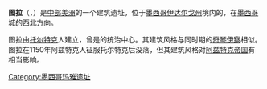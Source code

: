 {{unreferenced|time=2015-12-26T01:57:57+00:00}}
{{coord|20|3|50.96|N|99|20|26.89|W|region:MX|display=title}}
{{Infobox Pre-Columbian site
|name =图拉
|image = TulaSite81.JPG
|image size = 300px
|alt = 
|caption = 
|pushpin_map =Mexico
|map=
|latd =20 | latm = 3| lats =50.96| latNS = N
|longd=99| longm= 20| longs =26.89| longEW = W
|map_caption = 在墨西哥的位置
|mapsize = 300
|country = {{flag|Mexico}}
|region=[[伊達爾戈州|伊達爾戈州]]
|municipality=Tula de Allende
|other_names=
|nearest_town = 
|culture = 
|first_occupied = 
|period = Late Preclassic to Late Classic
|conquered_by=
|abandoned = 
|responsible_body = 
|restored_by = 
|date_restored =
|dates_excavated = 
|archaeological_bodies=
|notable_archaeologists = 
|architectural_styles=
|number_of_temples=
|number_of_monuments=
|inscriptions=
}}
'''图拉'''（{{lang-nah|Tollan Xicohcotitlan}}，{{lang-es|Tula Xicocotitlan}}）是[[中部美洲|中部美洲]]的一个建筑遗址，位于[[墨西哥|墨西哥]][[伊达尔戈州|伊达尔戈州]]境内的{{link-en|图拉镇|Tula de Allende}}，在[[墨西哥城|墨西哥城]]的西北方向。

图拉由[[托尔特克|托尔特克]]人建立，曾是{{le|托尔特克帝国|Toltec Empire}}的统治中心。其建筑风格与同时期的[[奇琴伊察|奇琴伊察]]相似。图拉在1150年阿兹特克人征服托尔特克后没落，但其建筑风格对[[阿兹特克帝国|阿兹特克帝国]]有相当影响。

[[Category:墨西哥玛雅遗址|Category:墨西哥玛雅遗址]]